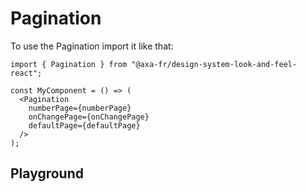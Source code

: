 
<Meta of={PaginationStories} name="Pagination" />

# Pagination

To use the Pagination import it like that:

```tsx title="test.js"
import { Pagination } from "@axa-fr/design-system-look-and-feel-react";

const MyComponent = () => (
  <Pagination
    numberPage={numberPage}
    onChangePage={onChangePage}
    defaultPage={defaultPage}
  />
);
```

## Playground

<Canvas of={PaginationStories.Playground} />

<Controls story="Pagination" />
